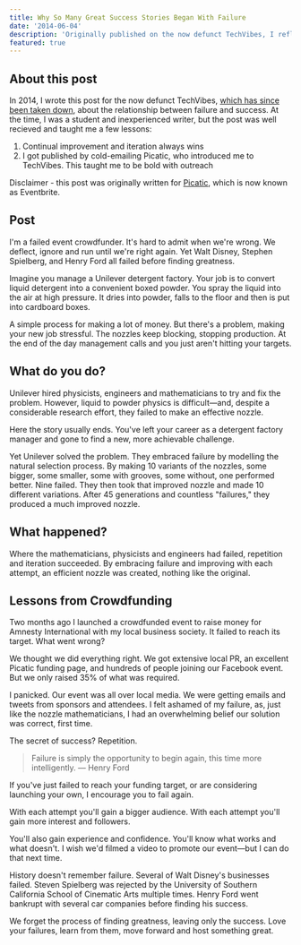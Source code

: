 ```yaml
---
title: Why So Many Great Success Stories Began With Failure
date: '2014-06-04'
description: 'Originally published on the now defunct TechVibes, I reflect on a failed fundraising attempt'
featured: true
---
```


## About this post

In 2014, I wrote this post for the now defunct TechVibes, [which has since been taken down](https://web.archive.org/web/20141026174454/http://www.techvibes.com/blog/why-so-many-great-success-stories-began-with-failure-2014-06-04), about the relationship between failure and success. At the time, I was a student and inexperienced writer, but the post was well recieved and taught me a few lessons:

1. Continual improvement and iteration always wins
2. I got published by cold-emailing Picatic, who introduced me to TechVibes. This taught me to be bold with outreach

Disclaimer - this post was originally written for [Picatic](https://en.wikipedia.org/wiki/Picatic), which is now known as Eventbrite.

## Post

I'm a failed event crowdfunder. It's hard to admit when we're wrong. We deflect, ignore and run until we're right again. Yet Walt Disney, Stephen Spielberg, and Henry Ford all failed before finding greatness.

Imagine you manage a Unilever detergent factory. Your job is to convert liquid detergent into a convenient boxed powder. You spray the liquid into the air at high pressure. It dries into powder, falls to the floor and then is put into cardboard boxes.

A simple process for making a lot of money. But there's a problem, making your new job stressful. The nozzles keep blocking, stopping production. At the end of the day management calls and you just aren't hitting your targets.

## What do you do?

Unilever hired physicists, engineers and mathematicians to try and fix the problem. However, liquid to powder physics is difficult—and, despite a considerable research effort, they failed to make an effective nozzle.

Here the story usually ends. You've left your career as a detergent factory manager and gone to find a new, more achievable challenge.

Yet Unilever solved the problem. They embraced failure by modelling the natural selection process. By making 10 variants of the nozzles, some bigger, some smaller, some with grooves, some without, one performed better. Nine failed. They then took that improved nozzle and made 10 different variations. After 45 generations and countless "failures," they produced a much improved nozzle.

## What happened?

Where the mathematicians, physicists and engineers had failed, repetition and iteration succeeded. By embracing failure and improving with each attempt, an efficient nozzle was created, nothing like the original.

## Lessons from Crowdfunding

Two months ago I launched a crowdfunded event to raise money for Amnesty International with my local business society. It failed to reach its target. What went wrong?

We thought we did everything right. We got extensive local PR, an excellent Picatic funding page, and hundreds of people joining our Facebook event. But we only raised 35% of what was required.

I panicked. Our event was all over local media. We were getting emails and tweets from sponsors and attendees. I felt ashamed of my failure, as, just like the nozzle mathematicians, I had an overwhelming belief our solution was correct, first time.

The secret of success? Repetition.

> Failure is simply the opportunity to begin again, this time more intelligently.
> — Henry Ford

If you've just failed to reach your funding target, or are considering launching your own, I encourage you to fail again.

With each attempt you'll gain a bigger audience. With each attempt you'll gain more interest and followers.

You'll also gain experience and confidence. You'll know what works and what doesn't. I wish we'd filmed a video to promote our event—but I can do that next time.

History doesn't remember failure. Several of Walt Disney's businesses failed. Steven Spielberg was rejected by the University of Southern California School of Cinematic Arts multiple times. Henry Ford went bankrupt with several car companies before finding his success.

We forget the process of finding greatness, leaving only the success. Love your failures, learn from them, move forward and host something great.
